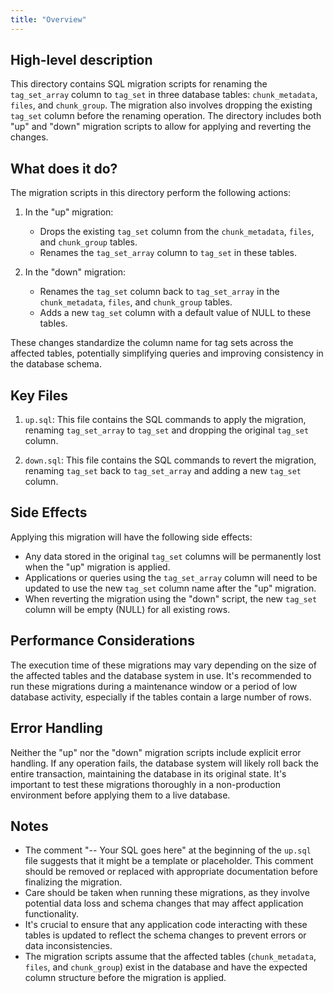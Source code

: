 ```yaml
---
title: "Overview"
---
```


## High-level description
This directory contains SQL migration scripts for renaming the `tag_set_array` column to `tag_set` in three database tables: `chunk_metadata`, `files`, and `chunk_group`. The migration also involves dropping the existing `tag_set` column before the renaming operation. The directory includes both "up" and "down" migration scripts to allow for applying and reverting the changes.

## What does it do?
The migration scripts in this directory perform the following actions:

1. In the "up" migration:
   - Drops the existing `tag_set` column from the `chunk_metadata`, `files`, and `chunk_group` tables.
   - Renames the `tag_set_array` column to `tag_set` in these tables.

2. In the "down" migration:
   - Renames the `tag_set` column back to `tag_set_array` in the `chunk_metadata`, `files`, and `chunk_group` tables.
   - Adds a new `tag_set` column with a default value of NULL to these tables.

These changes standardize the column name for tag sets across the affected tables, potentially simplifying queries and improving consistency in the database schema.

## Key Files

1. `up.sql`: This file contains the SQL commands to apply the migration, renaming `tag_set_array` to `tag_set` and dropping the original `tag_set` column.

2. `down.sql`: This file contains the SQL commands to revert the migration, renaming `tag_set` back to `tag_set_array` and adding a new `tag_set` column.

## Side Effects
Applying this migration will have the following side effects:

- Any data stored in the original `tag_set` columns will be permanently lost when the "up" migration is applied.
- Applications or queries using the `tag_set_array` column will need to be updated to use the new `tag_set` column name after the "up" migration.
- When reverting the migration using the "down" script, the new `tag_set` column will be empty (NULL) for all existing rows.

## Performance Considerations
The execution time of these migrations may vary depending on the size of the affected tables and the database system in use. It's recommended to run these migrations during a maintenance window or a period of low database activity, especially if the tables contain a large number of rows.

## Error Handling
Neither the "up" nor the "down" migration scripts include explicit error handling. If any operation fails, the database system will likely roll back the entire transaction, maintaining the database in its original state. It's important to test these migrations thoroughly in a non-production environment before applying them to a live database.

## Notes
- The comment "-- Your SQL goes here" at the beginning of the `up.sql` file suggests that it might be a template or placeholder. This comment should be removed or replaced with appropriate documentation before finalizing the migration.
- Care should be taken when running these migrations, as they involve potential data loss and schema changes that may affect application functionality.
- It's crucial to ensure that any application code interacting with these tables is updated to reflect the schema changes to prevent errors or data inconsistencies.
- The migration scripts assume that the affected tables (`chunk_metadata`, `files`, and `chunk_group`) exist in the database and have the expected column structure before the migration is applied.